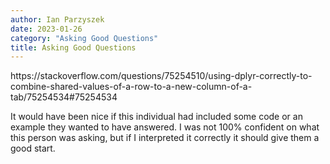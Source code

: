 ```yaml
---
author: Ian Parzyszek
date: 2023-01-26
category: "Asking Good Questions"
title: Asking Good Questions
---
```


https://stackoverflow.com/questions/75254510/using-dplyr-correctly-to-combine-shared-values-of-a-row-to-a-new-column-of-a-tab/75254534#75254534

It would have been nice if this individual had included some code or an example they wanted to have answered. I was not 100% confident on what this person was asking, but if I interpreted it correctly it should give them a good start. 
